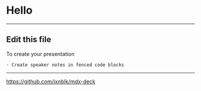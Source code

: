 
<Head>
  <title>Presentation Title</title>
</Head>

# Hello

---

## Edit this file

To create your presentation

```notes
- Create speaker notes in fenced code blocks
```

---

<https://github.com/jxnblk/mdx-deck>